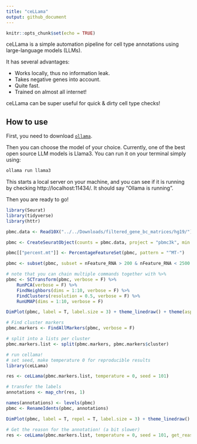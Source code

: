 ```yaml
---
title: "ceLLama"
output: github_document
---
```


```r
knitr::opts_chunk$set(echo = TRUE)
```
ceLLama is a simple automation pipeline for cell type annotations using large-language models (LLMs). 

It has several advantages:

- Works locally, thus no information leak.
- Takes negative genes into account. 
- Quite fast.
- Trained on almost all internet!

ceLLama can be super useful for quick & dirty cell type checks!

## How to use

First, you need to download [`ollama`](https://ollama.com/).

Then you can choose the model of your choice. 
Currently, one of the best open source LLM models is Llama3. 
You can run it on your terminal simply using:

```bash
ollama run llama3
```

This starts a local server on your machine, and you can see if it is running by checking http://localhost:11434/. It should say "Ollama is running".

Then you are ready to go!

```r
library(Seurat)
library(tidyverse)
library(httr)

pbmc.data <- Read10X("../../Downloads/filtered_gene_bc_matrices/hg19/")

pbmc <- CreateSeuratObject(counts = pbmc.data, project = "pbmc3k", min.cells = 3, min.features = 200)

pbmc[["percent.mt"]] <- PercentageFeatureSet(pbmc, pattern = "^MT-")

pbmc <- subset(pbmc, subset = nFeature_RNA > 200 & nFeature_RNA < 2500 & percent.mt < 5)

# note that you can chain multiple commands together with %>%
pbmc <- SCTransform(pbmc, verbose = F) %>%
    RunPCA(verbose = F) %>%
    FindNeighbors(dims = 1:10, verbose = F) %>%
    FindClusters(resolution = 0.5, verbose = F) %>% 
    RunUMAP(dims = 1:10, verbose = F)

DimPlot(pbmc, label = T, label.size = 3) + theme_linedraw() + theme(aspect.ratio = 1)
```


```r
# Find cluster markers
pbmc.markers <- FindAllMarkers(pbmc, verbose = F)

# split into a lists per cluster
pbmc.markers.list <- split(pbmc.markers, pbmc.markers$cluster)
```

```r
# run cellama!
# set seed, make temperature 0 for reproducible results
library(ceLLama)

res <- ceLLama(pbmc.markers.list, temperature = 0, seed = 101)
```

```r
# transfer the labels
annotations <- map_chr(res, 1)

names(annotations) <- levels(pbmc)
pbmc <- RenameIdents(pbmc, annotations)

DimPlot(pbmc, label = T, repel = T, label.size = 3) + theme_linedraw() + theme(aspect.ratio = 1)
```

```r
# Get the reason for the annotation! (a bit slower)
res <- ceLLama(pbmc.markers.list, temperature = 0, seed = 101, get_reason = T)
```


